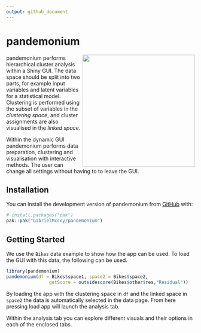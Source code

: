 ```yaml
---
output: github_document
---
```



# pandemonium

<!-- badges: start -->
<img src="./vignettes/Images/pandemonium.png" height="300px" align="right"/>
<!-- badges: end -->

pandemonium performs hierarchical cluster analysis within a Shiny GUI. The data space should be split into two parts, for example input variables and latent variables for a statistical model. Clustering is performed using the subset of variables in the *clustering space*, and cluster assignments are also visualised in the *linked space*.

Within the dynamic GUI pandemonium performs data preparation, clustering and visualisation with interactive methods. The user can change all settings without having to to leave the GUI.


## Installation

You can install the development version of pandemonium from [GitHub](https://github.com/GabrielMccoy/pandemonium) with:

``` r
# install.packages("pak")
pak::pak("GabrielMccoy/pandemonium")
```

## Getting Started

We use the `Bikes` data example to show how the app can be used. To load the GUI with this data, the following can be used.
``` r
library(pandemonium)
pandemonium(df = Bikes$space1, space2 = Bikes$space2, 
                getScore = outsidescore(Bikes$other$res,"Residual"))
```
By loading the app with the clustering space in `df` and the linked space in `space2` the data is automatically selected in the data page. From here pressing load app will launch the analysis tab.

Within the analysis tab you can explore different visuals and their options in each of the enclosed tabs.

